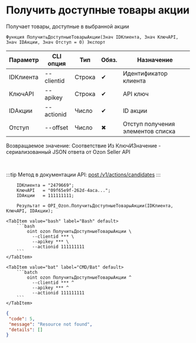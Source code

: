 ﻿---
sidebar_position: 2
description: Получить доступные товары акции и другие функции для работы с Ozon в Открытом пакете интеграций - бесплатной open-source библиотеке интеграций для 1С:Предприятие 8, OneScript и CLI
keywords: [1C, 1С, 1С:Предприятие, 1С:Предприятие 8.3, API, Интеграция, Сервисы, Обмен, OneScript, CLI, Ozon]
---


# Получить доступные товары акции
 Получает товары, доступные в выбранной акции



`Функция ПолучитьДоступныеТоварыАкции(Знач IDКлиента, Знач КлючAPI, Знач IDАкции, Знач Отступ = 0) Экспорт`

  | Параметр | CLI опция | Тип | Обяз. | Назначение |
  |-|-|-|-|-|
  | IDКлиента | --clientid | Строка | &#x2714; | Идентификатор клиента |
  | КлючAPI | --apikey | Строка | &#x2714; | API ключ |
  | IDАкции | --actionid | Число | &#x2714; | ID акции |
  | Отступ | --offset | Число | &#x2716; | Отступ получения элементов списка |

  
  Возвращаемое значение:   Соответствие Из КлючИЗначение - сериализованный JSON ответа от Ozon Seller API

<br/>

:::tip
Метод в документации API: [post /v1/actions/candidates](https://docs.ozon.ru/api/seller/#operation/PromosCandidates)
:::
<br/>



```bsl title="Пример использования для 1С:Предприятие/OneScript"
    IDКлиента = "2479669";
    КлючAPI   = "09f65e9f-262d-4aca...";
    IDАкции   = 111111111;

    Результат = OPI_Ozon.ПолучитьДоступныеТоварыАкции(IDКлиента, КлючAPI, IDАкции);
```
    

 <Tabs>
  
    <TabItem value="bash" label="Bash" default>
        ```bash
            oint ozon ПолучитьДоступныеТоварыАкции \
              --clientid *** \
              --apikey *** \
              --actionid 111111111
        ```
    </TabItem>
  
    <TabItem value="bat" label="CMD/Bat" default>
        ```batch
            oint ozon ПолучитьДоступныеТоварыАкции ^
              --clientid *** ^
              --apikey *** ^
              --actionid 111111111
        ```
    </TabItem>
</Tabs>


```json title="Результат"
{
 "code": 5,
 "message": "Resource not found",
 "details": []
}
```
